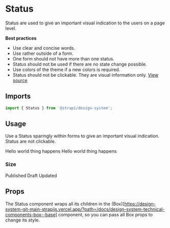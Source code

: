 <!--- Status.stories.mdx --->



<Meta title="Design System/Components/Status" component={Status} />

# Status

Status are used to give an important visual indication to the users on a page level.

**Best practices**

- Use clear and concise words.
- Use rather outside of a form.
- One form should not have more than one status.
- Status should not be used if there are no state change possible.
- Use colors of the theme if a new colors is required.
- Status should not be clickable. They are visual information only.
  [View source](https://github.com/strapi/design-system/tree/main/packages/strapi-design-system/src/Status)

## Imports

```js
import { Status } from '@strapi/design-system';
```

## Usage

Use a Status sparingly within forms to give an important visual indication. Status are not clickable.

<Canvas>
  <Story name="base">
    <Stack spacing={3}>
      <Status variant="success" showBullet={false}>
        <Typography>
          Hello world <Typography fontWeight="bold">thing happens</Typography>
        </Typography>
      </Status>
      <Status variant="secondary" showBullet={false}>
        <Typography>
          Hello world <Typography fontWeight="bold">thing happens</Typography>
        </Typography>
      </Status>
    </Stack>
  </Story>
</Canvas>

### Size

<Canvas>
  <Story name="size S">
    <Stack spacing={3}>
      <Status variant="success" size="S" showBullet={false}>
        <Typography fontWeight="bold" textColor="success700">
          Published
        </Typography>
      </Status>
      <Status variant="secondary" size="S" showBullet={false}>
        <Typography fontWeight="bold" textColor="secondary700">
          Draft
        </Typography>
      </Status>
      <Status variant="alternative" size="S" showBullet={false}>
        <Typography fontWeight="bold" textColor="alternative700">
          Updated
        </Typography>
      </Status>
    </Stack>
  </Story>
</Canvas>

## Props

The Status component wraps all its children in the
(Box)[https://design-system-git-main-strapijs.vercel.app/?path=/docs/design-system-technical-components-box--base]
component, so you can pass all Box props to change its style.

<ArgsTable of={Status} />

